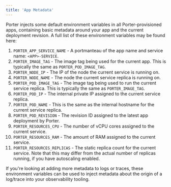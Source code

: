 ```yaml
---
title: 'App Metadata'
---
```


Porter injects some default environment variables in all Porter-provisioned apps, containing basic metadata around your app and the current deployment revision. A full list of these environment variables may be found here:

1. `PORTER_APP_SERVICE_NAME` - A portmanteau of the app name and service name: `<APP>-SERVICE`.
1. `PORTER_IMAGE_TAG` - The image tag being used for the current app. This is typically the same as `PORTER_POD_IMAGE_TAG`.
1. `PORTER_NODE_IP` - The IP of the node the current service is running on.
1. `PORTER_NODE_NAME` - The node the current service replica is running on.
1. `PORTER_POD_IMAGE_TAG` - The image tag being used to run the current service replica. This is typically the same as `PORTER_IMAGE_TAG`.
1. `PORTER_POD_IP` - The internal private IP assigned to the current service replica.
1. `PORTER_POD_NAME` - This is the same as the internal hostname for the current service replica.
1. `PORTER_POD_REVISION` - The revision ID assigned to the latest app deployment by Porter.
1. `PORTER_RESOURCES_CPU` - The number of vCPU cores assigned to the current service.
1. `PORTER_RESOURCES_RAM` - The amount of RAM assigned to the current service.
1. `PORTER_RESOURCES_REPLICAS` - The static replica count for the current service. Note that this may differ from the actual number of replicas running, if you have autoscaling enabled.

If you're looking at adding more metadata to logs or traces, these environment variables can be used to inject metadata about the origin of a log/trace into your observability tooling.